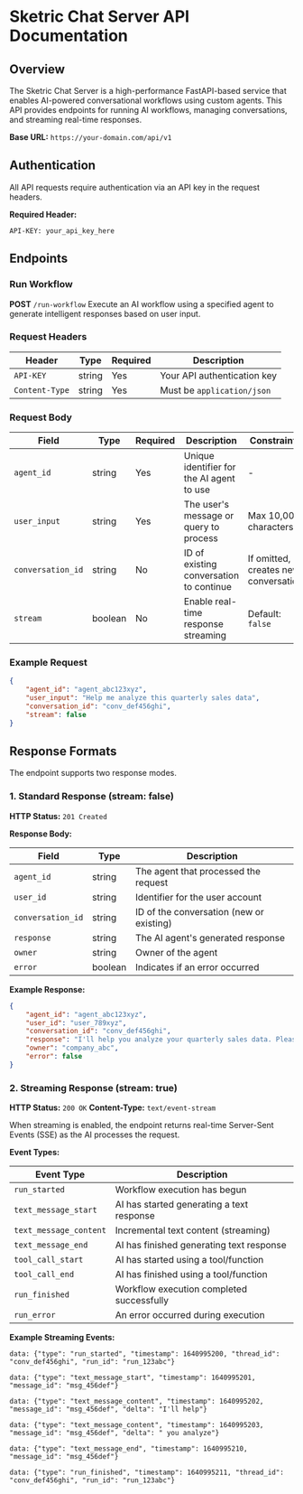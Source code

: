 # Sketric Chat Server API Documentation

## Overview

The Sketric Chat Server is a high-performance FastAPI-based service that enables AI-powered conversational workflows using custom agents.
This API provides endpoints for running AI workflows, managing conversations, and streaming real-time responses.

**Base URL:**
`https://your-domain.com/api/v1`

## Authentication

All API requests require authentication via an API key in the request headers.

**Required Header:**

```
API-KEY: your_api_key_here
```

## Endpoints

### Run Workflow

**POST** `/run-workflow`
Execute an AI workflow using a specified agent to generate intelligent responses based on user input.

### Request Headers

| Header         | Type   | Required | Description                 |
| -------------- | ------ | -------- | --------------------------- |
| `API-KEY`      | string | Yes      | Your API authentication key |
| `Content-Type` | string | Yes      | Must be `application/json`  |

### Request Body

| Field             | Type    | Required | Description                               | Constraints                          |
| ----------------- | ------- | -------- | ----------------------------------------- | ------------------------------------ |
| `agent_id`        | string  | Yes      | Unique identifier for the AI agent to use | -                                    |
| `user_input`      | string  | Yes      | The user's message or query to process    | Max 10,000 characters                |
| `conversation_id` | string  | No       | ID of existing conversation to continue   | If omitted, creates new conversation |
| `stream`          | boolean | No       | Enable real-time response streaming       | Default: `false`                     |

### Example Request

```json
{
	"agent_id": "agent_abc123xyz",
	"user_input": "Help me analyze this quarterly sales data",
	"conversation_id": "conv_def456ghi",
	"stream": false
}
```

## Response Formats

The endpoint supports two response modes.

### 1. Standard Response (stream: false)

**HTTP Status:** `201 Created`

**Response Body:**

| Field             | Type    | Description                              |
| ----------------- | ------- | ---------------------------------------- |
| `agent_id`        | string  | The agent that processed the request     |
| `user_id`         | string  | Identifier for the user account          |
| `conversation_id` | string  | ID of the conversation (new or existing) |
| `response`        | string  | The AI agent's generated response        |
| `owner`           | string  | Owner of the agent                       |
| `error`           | boolean | Indicates if an error occurred           |

**Example Response:**

```json
{
	"agent_id": "agent_abc123xyz",
	"user_id": "user_789xyz",
	"conversation_id": "conv_def456ghi",
	"response": "I'll help you analyze your quarterly sales data. Please share the data file or provide the key metrics you'd like me to examine.",
	"owner": "company_abc",
	"error": false
}
```

### 2. Streaming Response (stream: true)

**HTTP Status:** `200 OK`
**Content-Type:** `text/event-stream`

When streaming is enabled, the endpoint returns real-time Server-Sent Events (SSE) as the AI processes the request.

**Event Types:**

| Event Type             | Description                               |
| ---------------------- | ----------------------------------------- |
| `run_started`          | Workflow execution has begun              |
| `text_message_start`   | AI has started generating a text response |
| `text_message_content` | Incremental text content (streaming)      |
| `text_message_end`     | AI has finished generating text response  |
| `tool_call_start`      | AI has started using a tool/function      |
| `tool_call_end`        | AI has finished using a tool/function     |
| `run_finished`         | Workflow execution completed successfully |
| `run_error`            | An error occurred during execution        |

**Example Streaming Events:**

```
data: {"type": "run_started", "timestamp": 1640995200, "thread_id": "conv_def456ghi", "run_id": "run_123abc"}

data: {"type": "text_message_start", "timestamp": 1640995201, "message_id": "msg_456def"}

data: {"type": "text_message_content", "timestamp": 1640995202, "message_id": "msg_456def", "delta": "I'll help"}

data: {"type": "text_message_content", "timestamp": 1640995203, "message_id": "msg_456def", "delta": " you analyze"}

data: {"type": "text_message_end", "timestamp": 1640995210, "message_id": "msg_456def"}

data: {"type": "run_finished", "timestamp": 1640995211, "thread_id": "conv_def456ghi", "run_id": "run_123abc"}
```
